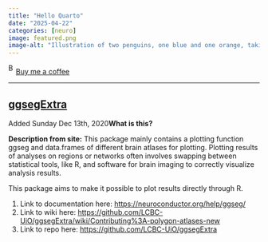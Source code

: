 ```yaml
---
title: "Hello Quarto"
date: "2025-04-22"
categories: [neuro]
image: featured.png
image-alt: "Illustration of two penguins, one blue and one orange, taking a selfie with a selfie stick. The moon in the background looks like the Quarto logo."
---
```



<link href="https://fonts.googleapis.com/css?family=Cookie" rel="stylesheet"><a class="bmc-button" target="_blank" href="https://www.buymeacoffee.com/JoscelinRocha">![Buy me a coffee](https://cdn.buymeacoffee.com/buttons/bmc-new-btn-logo.svg){alt="Buy me a coffee" width="15" height="21"}Buy me a coffee</a>

------------------------------------------------------------------------


## [ggsegExtra](https://github.com/LCBC-UiO/ggsegExtra)

Added Sunday Dec 13th, 2020**What is this?**

**Description from site:** This package mainly contains a plotting
function ggseg and data.frames of different brain atlases for plotting.
Plotting results of analyses on regions or networks often involves
swapping between statistical tools, like R, and software for brain
imaging to correctly visualize analysis results.

This package aims to make it possible to plot results directly through
R.

1.  Link to documentation here: <https://neuroconductor.org/help/ggseg/>
2.  Link to wiki here:
    <https://github.com/LCBC-UiO/ggsegExtra/wiki/Contributing%3A-polygon-atlases-new>
3.  Link to repo here: <https://github.com/LCBC-UiO/ggsegExtra>